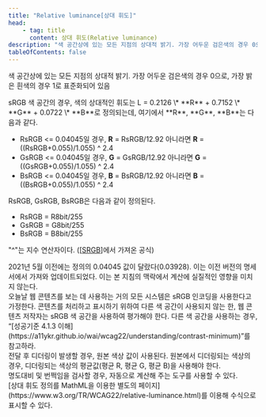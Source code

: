 ```yaml
---
title: "Relative luminance[상대 휘도]"
head:
    - tag: title
      content: 상대 휘도(Relative luminance)
description: "색 공간상에 있는 모든 지점의 상대적 밝기. 가장 어두운 검은색의 경우 0으로, 가장 밝은 흰색의 경우 1로 표준화되어 있음"
tableOfContents: false
---
```


<Badge text="WCAG2" variant="note" size="large" /> 

색 공간상에 있는 모든 지점의 상대적 밝기. 가장 어두운 검은색의 경우 0으로, 가장 밝은 흰색의 경우 1로 표준화되어 있음

<Aside title="참고 1">
sRGB 색 공간의 경우, 색의 상대적인 휘도는 L = 0.2126 \* **R** + 0.7152 \* **G** + 0.0722 \* **B**로 정의되는데, 여기에서 **R**, **G**, **B**는 다음과 같다.

*   RsRGB \<= 0.04045일 경우, **R** = RsRGB/12.92 아니라면 **R** = ((RsRGB+0.055)/1.055) ^ 2.4
*   GsRGB \<= 0.04045일 경우, **G** = GsRGB/12.92 아니라면 **G** = ((GsRGB+0.055)/1.055) ^ 2.4
*   BsRGB \<= 0.04045일 경우, **B** = BsRGB/12.92 아니라면 **B** = ((BsRGB+0.055)/1.055) ^ 2.4

RsRGB, GsRGB, BsRGB은 다음과 같이 정의된다.

*   RsRGB = R8bit/255
*   GsRGB = G8bit/255
*   BsRGB = B8bit/255

"^"는 지수 연산자이다. (\[[SRGB](../../reference/wcag2/#bib-srgb "Multimedia systems and equipment - Colour measurement and management - Part 2-1: Colour management - Default RGB colour space - sRGB")\]에서 가져온 공식)
</Aside>

<Aside title="참고 2">
2021년 5월 이전에는 정의의 0.04045 값이 달랐다(0.03928). 이는 이전 버전의 명세서에서 가져와 업데이트되었다. 이는 본 지침의 맥락에서 계산에 실질적인 영향을 미치지 않는다.
</Aside>

<Aside title="참고 3">
오늘날 웹 콘텐츠를 보는 데 사용하는 거의 모든 시스템은 sRGB 인코딩을 사용한다고 가정한다. 콘텐츠를 처리하고 표시하기 위하여 다른 색 공간이 사용되지 않는 한, 웹 콘텐츠 저작자는 sRGB 색 공간을 사용하여 평가해야 한다. 다른 색 공간을 사용하는 경우, “[성공기준 4.1.3 이해](https://a11ykr.github.io/wai/wcag22/understanding/contrast-minimum)”를 참고하라.
</Aside>

<Aside title="참고 4">
전달 후 디더링이 발생할 경우, 원본 색상 값이 사용된다. 원본에서 디더링되는 색상의 경우, 디더링되는 색상의 평균값(평균 R, 평균 G, 평균 B)을 사용해야 한다.
</Aside>

<Aside title="참고 5">
명도대비 및 번쩍임을 검사할 경우, 자동으로 계산해 주는 도구를 사용할 수 있다.
</Aside>

<Aside title="참고 6">
[상대 휘도 정의를 MathML을 이용한 별도의 페이지](https://www.w3.org/TR/WCAG22/relative-luminance.html)를 이용해 수식으로 표시할 수 있다.
</Aside>
